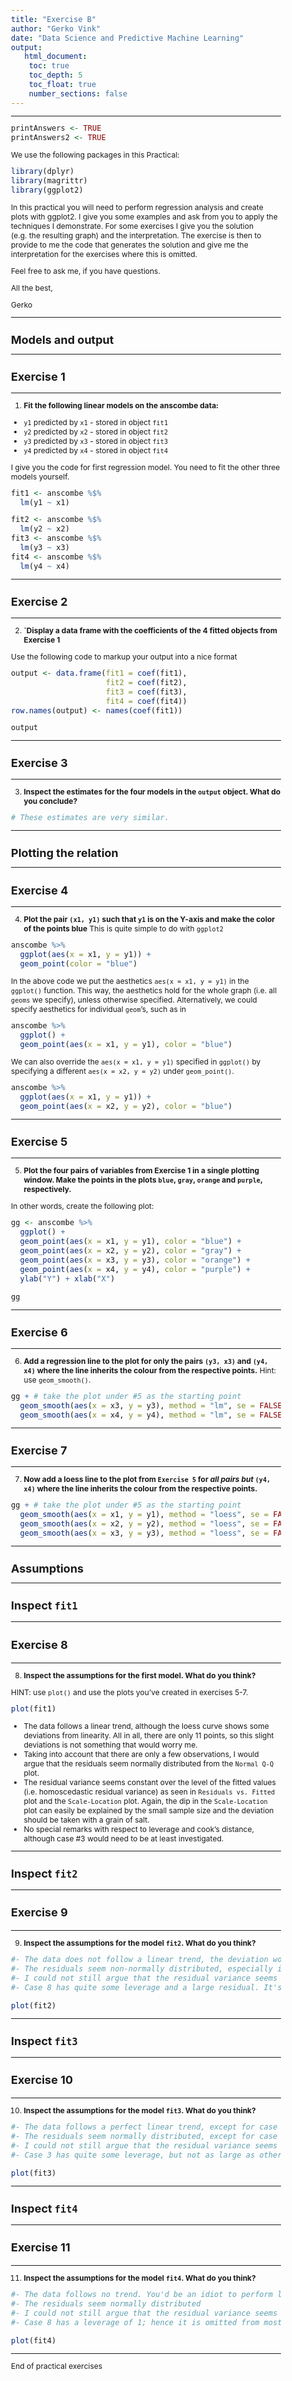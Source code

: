 ```yaml
---
title: "Exercise B"
author: "Gerko Vink"
date: "Data Science and Predictive Machine Learning"
output: 
   html_document:
    toc: true
    toc_depth: 5
    toc_float: true
    number_sections: false
---
```

  
<style type="text/css">
  
body{ /* Normal  */
  font-size: 12px;
  }
td {  /* Table  */
  font-size: 12px;
}
h1.title {
  font-size: 18px;
  color: DarkBlue;
}
h1 { /* Header 1 */
  font-size: 18px;
}
h2 { /* Header 2 */
  font-size: 18px;
}
h3 { /* Header 3 */
  font-size: 18px;
}
code.r{ /* Code block */
  font-size: 12px;
}
pre { /* Code block - determines code spacing between lines */
  font-size: 14px;
}
</style>
  
---

```r
printAnswers <- TRUE
printAnswers2 <- TRUE
```

We use the following packages in this Practical:
```r
library(dplyr)
library(magrittr)
library(ggplot2)
```

In this practical you will need to perform regression analysis and create plots with ggplot2. I give you some examples and ask from you to apply the techniques I demonstrate. For some exercises I give you the solution (e.g. the resulting graph) and the interpretation. The exercise is then to provide to me the code that generates the solution and give me the interpretation for the exercises where this is omitted. 

Feel free to ask me, if you have questions. 

All the best, 

Gerko

---

# Models and output

---

## Exercise 1

---

1. **Fit the following linear models on the anscombe data:**

- `y1` predicted by `x1` - stored in object `fit1`
- `y2` predicted by `x2` - stored in object `fit2`
- `y3` predicted by `x3` - stored in object `fit3`
- `y4` predicted by `x4` - stored in object `fit4`

I give you the code for first regression model. You need to fit the other three models yourself. 
```r
fit1 <- anscombe %$%
  lm(y1 ~ x1)
```
```r
fit2 <- anscombe %$%
  lm(y2 ~ x2)
fit3 <- anscombe %$%
  lm(y3 ~ x3)
fit4 <- anscombe %$%
  lm(y4 ~ x4)
```

---

## Exercise 2

---

2. **`Display a data frame with the coefficients of the 4 fitted objects from Exercise 1**

Use the following code to markup your output into a nice format
```r
output <- data.frame(fit1 = coef(fit1),
                     fit2 = coef(fit2),
                     fit3 = coef(fit3),
                     fit4 = coef(fit4))
row.names(output) <- names(coef(fit1))
```

```r
output
```

---

## Exercise 3

---

3. **Inspect the estimates for the four models in the `output` object. What do you conclude?**

```r
# These estimates are very similar. 
```

---

# Plotting the relation

---

## Exercise 4

---

4. **Plot the pair `(x1, y1)` such that `y1` is on the Y-axis and make the color of the points blue**
This is quite simple to do with `ggplot2`
```r
anscombe %>%
  ggplot(aes(x = x1, y = y1)) + 
  geom_point(color = "blue")
```

In the above code we put the aesthetics `aes(x = x1, y = y1)` in the `ggplot()` function. This way, the aesthetics hold for the whole graph (i.e. all `geoms` we specify), unless otherwise specified. Alternatively, we could specify aesthetics for individual `geom`'s, such as in
```r
anscombe %>%
  ggplot() + 
  geom_point(aes(x = x1, y = y1), color = "blue")
```

We can also override the `aes(x = x1, y = y1)` specified in `ggplot()` by specifying a different `aes(x = x2, y = y2)` under `geom_point()`. 
```r
anscombe %>%
  ggplot(aes(x = x1, y = y1)) + 
  geom_point(aes(x = x2, y = y2), color = "blue")
```

---

## Exercise 5

---

5. **Plot the four pairs of variables from Exercise 1 in a single plotting window. Make the points in the plots `blue`, `gray`, `orange` and `purple`, respectively. **

In other words, create the following plot:
```r
gg <- anscombe %>%
  ggplot() + 
  geom_point(aes(x = x1, y = y1), color = "blue") + 
  geom_point(aes(x = x2, y = y2), color = "gray") + 
  geom_point(aes(x = x3, y = y3), color = "orange") + 
  geom_point(aes(x = x4, y = y4), color = "purple") +
  ylab("Y") + xlab("X")

gg
```

---

## Exercise 6

---

6. **Add a regression line to the plot for only the pairs `(y3, x3)` and `(y4, x4)` where the line inherits the colour from the respective points.**
Hint: use `geom_smooth()`.
```r
gg + # take the plot under #5 as the starting point 
  geom_smooth(aes(x = x3, y = y3), method = "lm", se = FALSE, color = "orange") + 
  geom_smooth(aes(x = x4, y = y4), method = "lm", se = FALSE, color = "purple")
```

---

## Exercise 7

---

7. **Now add a loess line to the plot from `Exercise 5` for *all pairs but* `(y4, x4)` where the line inherits the colour from the respective points.**
```r
gg + # take the plot under #5 as the starting point 
  geom_smooth(aes(x = x1, y = y1), method = "loess", se = FALSE, color = "blue") + 
  geom_smooth(aes(x = x2, y = y2), method = "loess", se = FALSE, color = "grey") +
  geom_smooth(aes(x = x3, y = y3), method = "loess", se = FALSE, color = "orange") 
```

---

# Assumptions

---

## Inspect `fit1`

---

### Exercise 8

---

8. **Inspect the assumptions for the first model. What do you think?**

HINT: use `plot()` and use the plots you've created in exercises 5-7.

```r
plot(fit1)
```

- The data follows a linear trend, although the loess curve shows some deviations from linearity. All in all, there are only 11 points, so this slight deviations is not something that would worry me. 
- Taking into account that there are only a few observations, I would argue that the residuals seem normally distributed from the `Normal Q-Q` plot. 
- The residual variance seems constant over the level of the fitted values (i.e. homoscedastic residual variance) as seen in `Residuals vs. Fitted` plot and the `Scale-Location` plot. Again, the dip in the `Scale-Location` plot can easily be explained by the small sample size and the deviation should be taken with a grain of salt. 
- No special remarks with respect to leverage and cook's distance, although case #3 would need to be at least investigated. 

---

## Inspect `fit2`

---

### Exercise 9

---

9. **Inspect the assumptions for the model `fit2`. What do you think?**

```r
#- The data does not follow a linear trend, the deviation would definitely worry me. 
#- The residuals seem non-normally distributed, especially in the tails from the `Normal Q-Q` plot. 
#- I could not still argue that the residual variance seems more-or-less constant over the level of the fitted values. The residual variance is heteroscedastic.  
#- Case 8 has quite some leverage and a large residual. It's cook's distance is greater than `.5`. 

plot(fit2)
```

---

## Inspect `fit3`

---

### Exercise 10

---

10. **Inspect the assumptions for the model `fit3`. What do you think?**

```r
#- The data follows a perfect linear trend, except for case #3 
#- The residuals seem normally distributed, except for case #3
#- I could not still argue that the residual variance seems more-or-less constant over the level of the fitted values. The residual variance is heteroscedastic. However, if case #3 were omitted, there are no residuals: every point falls perfectly on the regression line. 
#- Case 3 has quite some leverage, but not as large as other cases. Case #3 has the largest residual. It's cook's distance is greater than `1`. 

plot(fit3)
```

---

## Inspect `fit4`

---

### Exercise 11

---

11. **Inspect the assumptions for the model `fit4`. What do you think?**

```r
#- The data follows no trend. You'd be an idiot to perform linear regression on this set. 
#- The residuals seem normally distributed
#- I could not still argue that the residual variance seems more-or-less constant over the level of the fitted values. The residual variance does not exist for fitted values other than 7!
#- Case 8 has a leverage of 1; hence it is omitted from most of the plots. The plot over the remaining points is redundant.  

plot(fit4)
```

---

End of practical exercises